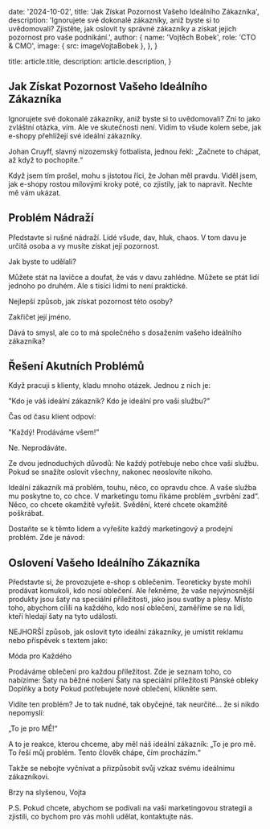 
  date: '2024-10-02',
  title: 'Jak Získat Pozornost Vašeho Ideálního Zákazníka',
  description:
    'Ignorujete své dokonalé zákazníky, aniž byste si to uvědomovali? Zjistěte, jak oslovit ty správné zákazníky a získat jejich pozornost pro vaše podnikání.',
  author: {
    name: 'Vojtěch Bobek',
    role: 'CTO & CMO',
    image: { src: imageVojtaBobek },
  },
}

  title: article.title,
  description: article.description,
}

## Jak Získat Pozornost Vašeho Ideálního Zákazníka

Ignorujete své dokonalé zákazníky, aniž byste si to uvědomovali?
Zní to jako zvláštní otázka, vím. Ale ve skutečnosti není. Vidím to všude kolem sebe, jak e-shopy přehlížejí své ideální zákazníky.

Johan Cruyff, slavný nizozemský fotbalista, jednou řekl: „Začnete to chápat, až když to pochopíte.“

Když jsem tím prošel, mohu s jistotou říci, že Johan měl pravdu. Viděl jsem, jak e-shopy rostou mílovými kroky poté, co zjistily, jak to napravit. Nechte mě vám ukázat.

## Problém Nádraží

Představte si rušné nádraží. Lidé všude, dav, hluk, chaos.
V tom davu je určitá osoba a vy musíte získat její pozornost.

Jak byste to udělali?

Můžete stát na lavičce a doufat, že vás v davu zahlédne.
Můžete se ptát lidí jednoho po druhém. Ale s tisíci lidmi to není praktické.

Nejlepší způsob, jak získat pozornost této osoby?

Zakřičet její jméno.

Dává to smysl, ale co to má společného s dosažením vašeho ideálního zákazníka?

## Řešení Akutních Problémů

Když pracuji s klienty, kladu mnoho otázek. Jednou z nich je:

"Kdo je váš ideální zákazník? Kdo je ideální pro vaši službu?"

Čas od času klient odpoví:

"Každý! Prodáváme všem!"

Ne. Neprodáváte.

Ze dvou jednoduchých důvodů:
Ne každý potřebuje nebo chce vaši službu.
Pokud se snažíte oslovit všechny, nakonec neoslovíte nikoho.

Ideální zákazník má problém, touhu, něco, co opravdu chce. A vaše služba mu poskytne to, co chce.
V marketingu tomu říkáme problém „svrbění zad“.
Něco, co chcete okamžitě vyřešit. Svědění, které chcete okamžitě poškrábat.

Dostaňte se k těmto lidem a vyřešíte každý marketingový a prodejní problém. Zde je návod:

## Oslovení Vašeho Ideálního Zákazníka

Představte si, že provozujete e-shop s oblečením. Teoreticky byste mohli prodávat komukoli, kdo nosí oblečení.
Ale řekněme, že vaše nejvýnosnější produkty jsou šaty na speciální příležitosti, jako jsou svatby a plesy. Místo toho, abychom cílili na každého, kdo nosí oblečení, zaměříme se na lidi, kteří hledají šaty na tyto události.

NEJHORŠÍ způsob, jak oslovit tyto ideální zákazníky, je umístit reklamu nebo příspěvek s textem jako:

Móda pro Každého

Prodáváme oblečení pro každou příležitost.
Zde je seznam toho, co nabízíme:
Šaty na běžné nošení
Šaty na speciální příležitosti
Pánské obleky
Doplňky a boty
Pokud potřebujete nové oblečení, klikněte sem.

Vidíte ten problém?
Je to tak nudné, tak obyčejné, tak neurčité... že si nikdo nepomyslí:

„To je pro MĚ!“

A to je reakce, kterou chceme, aby měl náš ideální zákazník:
„To je pro mě. To řeší můj problém. Tento člověk chápe, čím procházím.“

Takže se nebojte vyčnívat a přizpůsobit svůj vzkaz svému ideálnímu zákazníkovi.

Brzy na slyšenou,
Vojta

P.S. Pokud chcete, abychom se podívali na vaši marketingovou strategii a zjistili, co bychom pro vás mohli udělat, kontaktujte nás.

